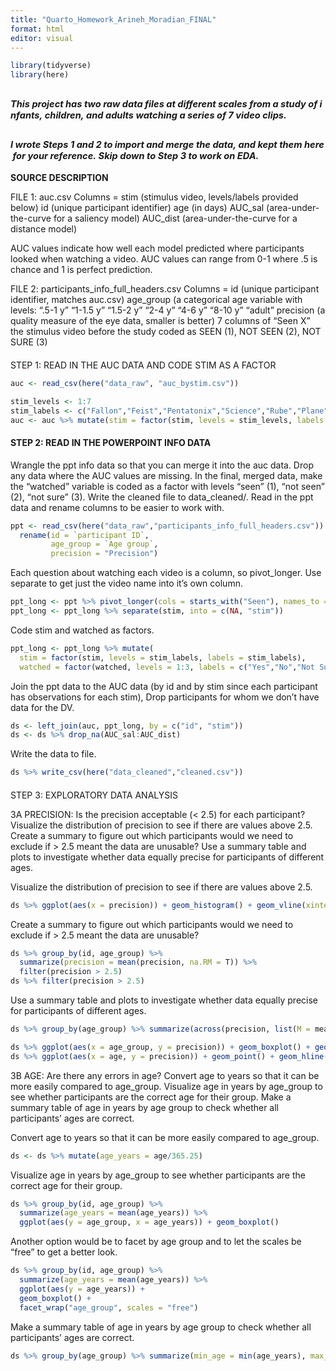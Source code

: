 ```yaml
---
title: "Quarto_Homework_Arineh_Moradian_FINAL"
format: html
editor: visual
---
```


```r
library(tidyverse)
library(here)
```

## ^~*This\ project\ has\ two\ raw\ data\ files\ at\ different\ scales\ from\ a\ study\ of\ infants,\ children,\ and\ adults\ watching\ a\ series\ of\ 7\ video\ clips.*~^ 

## ^~*I\ wrote\ Steps\ 1\ and\ 2\ to\ import\ and\ merge\ the\ data,\ and\ kept\ them\ here\ for\ your\ reference.\ Skip\ down\ to\ Step\ 3\ to\ work\ on\ EDA.*~^

[**SOURCE DESCRIPTION**]{.smallcaps}

FILE 1: auc.csv
Columns = stim (stimulus video, levels/labels provided below)
id (unique participant identifier)
age (in days)
AUC_sal (area-under-the-curve for a saliency model)
AUC_dist (area-under-the-curve for a distance model)

AUC values indicate how well each model predicted where participants looked when watching a video. AUC values can range from 0-1 where .5 is chance and 1 is perfect prediction.

FILE 2: participants_info_full_headers.csv
Columns = id (unique participant identifier, matches auc.csv)
age_group (a categorical age variable with levels:
".5-1 y" "1-1.5 y" "1.5-2 y" "2-4 y" "4-6 y" "8-10 y" "adult"
precision (a quality measure of the eye data, smaller is better)
7 columns of "Seen X" the stimulus video before the study
coded as SEEN (1), NOT SEEN (2), NOT SURE (3)

#### 

STEP 1: READ IN THE AUC DATA AND CODE STIM AS A FACTOR

```r
auc <- read_csv(here("data_raw", "auc_bystim.csv"))

stim_levels <- 1:7
stim_labels <- c("Fallon","Feist","Pentatonix","Science","Rube","Plane","Dogs")
auc <- auc %>% mutate(stim = factor(stim, levels = stim_levels, labels = stim_labels))
```

#### STEP 2: READ IN THE POWERPOINT INFO DATA

Wrangle the ppt info data so that you can merge it into the auc data. Drop any data where the AUC values are missing. In the final, merged data, make the "watched" variable is coded as a factor with levels "seen" (1), "not seen" (2), "not sure" (3). Write the cleaned file to data_cleaned/. Read in the ppt data and rename columns to be easier to work with.

```r
ppt <- read_csv(here("data_raw","participants_info_full_headers.csv")) %>% 
  rename(id = `participant ID`,
         age_group = `Age group`,
         precision = "Precision")
```

Each question about watching each video is a column, so pivot_longer. Use separate to get just the video name into it's own column.

```r
ppt_long <- ppt %>% pivot_longer(cols = starts_with("Seen"), names_to = "stim", values_to = "watched")
ppt_long <- ppt_long %>% separate(stim, into = c(NA, "stim"))
```

Code stim and watched as factors.

```r
ppt_long <- ppt_long %>% mutate(
  stim = factor(stim, levels = stim_labels, labels = stim_labels),
  watched = factor(watched, levels = 1:3, labels = c("Yes","No","Not Sure")))

```

Join the ppt data to the AUC data (by id and by stim since each participant has observations for each stim), Drop participants for whom we don't have data for the DV.

```r
ds <- left_join(auc, ppt_long, by = c("id", "stim"))
ds <- ds %>% drop_na(AUC_sal:AUC_dist) 
```

Write the data to file.

```r
ds %>% write_csv(here("data_cleaned","cleaned.csv"))

```

#### 
STEP 3: EXPLORATORY DATA ANALYSIS

3A PRECISION: Is the precision acceptable (\< 2.5) for each participant? Visualize the distribution of precision to see if there are values above 2.5. Create a summary to figure out which participants would we need to exclude if \> 2.5 meant the data are unusable? Use a summary table and plots to investigate whether data equally precise for participants of different ages.

Visualize the distribution of precision to see if there are values above 2.5.

```r
ds %>% ggplot(aes(x = precision)) + geom_histogram() + geom_vline(xintercept = 2.5)

```

Create a summary to figure out which participants would we need to exclude if \> 2.5 meant the data are unusable?

```r
ds %>% group_by(id, age_group) %>% 
  summarize(precision = mean(precision, na.RM = T)) %>% 
  filter(precision > 2.5)
ds %>% filter(precision > 2.5)

```

Use a summary table and plots to investigate whether data equally precise for participants of different ages.

```r
ds %>% group_by(age_group) %>% summarize(across(precision, list(M = mean, MIN = min, MAX = max)))

ds %>% ggplot(aes(x = age_group, y = precision)) + geom_boxplot() + geom_hline(yintercept = 2.5)
ds %>% ggplot(aes(x = age, y = precision)) + geom_point() + geom_hline(yintercept = 2.5)

```

3B AGE: Are there any errors in age? Convert age to years so that it can be more easily compared to age_group. Visualize age in years by age_group to see whether participants are the correct age for their group. Make a summary table of age in years by age group to check whether all participants' ages are correct.

Convert age to years so that it can be more easily compared to age_group.

```r
ds <- ds %>% mutate(age_years = age/365.25)

```

Visualize age in years by age_group to see whether participants are the correct age for their group.

```r
ds %>% group_by(id, age_group) %>% 
  summarize(age_years = mean(age_years)) %>% 
  ggplot(aes(y = age_group, x = age_years)) + geom_boxplot()
```

Another option would be to facet by age group and to let the scales be "free" to get a better look.

```r
ds %>% group_by(id, age_group) %>% 
  summarize(age_years = mean(age_years)) %>% 
  ggplot(aes(y = age_years)) + 
  geom_boxplot() + 
  facet_wrap("age_group", scales = "free")
```

Make a summary table of age in years by age group to check whether all participants' ages are correct.

```r
ds %>% group_by(age_group) %>% summarize(min_age = min(age_years), max_age = max(age_years))

```






